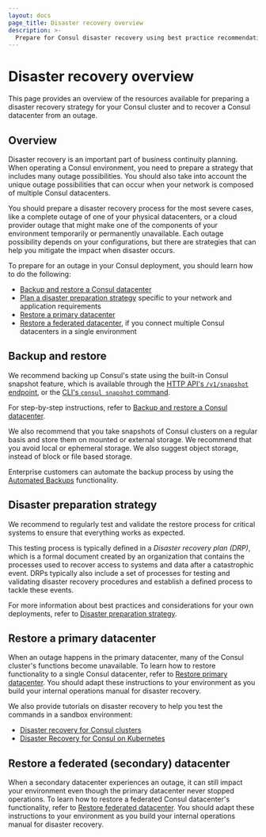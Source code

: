 ```yaml
---
layout: docs
page_title: Disaster recovery overview
description: >-
  Prepare for Consul disaster recovery using best practice recommendations. Implement a backup plan and a disaster recovery plan (DRP) to minimize downtime in case a disaster event happens in your deployment.
---
```


# Disaster recovery overview

This page provides an overview of the resources available for preparing a disaster recovery strategy for your Consul cluster and to recover a Consul datacenter from an outage.

## Overview

Disaster recovery is an important part of business continuity planning. When operating a Consul environment, you need to prepare a strategy that includes many outage possibilities. You should also take into account the unique outage possibilities that can occur when your network is composed of multiple Consul datacenters.

You should prepare a disaster recovery process for the most severe cases, like a complete outage of one of your physical datacenters, or a cloud provider outage that might make one of the components of your environment temporarily or permanently unavailable. Each outage possibility depends on your configurations, but there are strategies that can help you mitigate the impact when disaster occurs. 

To prepare for an outage in your Consul deployment, you should learn how to do the following:

- [Backup and restore a Consul datacenter](#backup-and-restore)
- [Plan a disaster preparation strategy](#disaster-preparation-strategy) specific to your network and application requirements
- [Restore a primary datacenter](#restore-a-primary-datacenter)
- [Restore a federated datacenter](#restore-a-federated-datacenter), if you connect multiple Consul datacenters in a single environment

## Backup and restore

We recommend backing up Consul's state using the built-in Consul snapshot feature, which is available through the [HTTP API's `/v1/snapshot` endpoint](/consul/api-docs/snapshot), or the [CLI's `consul snapshot` command](/consul/commands/snapshot).

For step-by-step instructions, refer to [Backup and restore a Consul datacenter](/consul/docs/manage/disaster-recovery/backup-restore).

We also recommend that you take snapshots of Consul clusters on a regular basis and store them on mounted or external storage. We recommend that you avoid local or ephemeral storage. We also suggest object storage, instead of block or file based storage. 

Enterprise customers can automate the backup process by using the [Automated Backups](/consul/docs/manage/scale/automated-backup) functionality.

## Disaster preparation strategy

We recommend to regularly test and validate the restore process for critical systems to ensure that everything works as expected. 

This testing process is typically defined in a _Disaster recovery plan (DRP)_, which is a formal document created by an organization that contains the processes used to recover access to systems and data after a catastrophic event. DRPs typically also include a set of processes for testing and validating disaster recovery procedures and establish a defined process to tackle these events.

For more information about best practices and considerations for your own deployments, refer to [Disaster preparation strategy](/consul/docs/manage/disaster-recovery/prepare).

## Restore a primary datacenter

When an outage happens in the primary datacenter, many of the Consul cluster's functions become unavailable.  To learn how to restore functionality to a single Consul datacenter, refer to [Restore primary datacenter](/consul/docs/manage/disaster-recovery/restore-primary). You should adapt these instructions  to your environment as you build your internal operations manual for disaster recovery.

We also provide tutorials on disaster recovery to help you test the commands in a sandbox environment:

- [Disaster recovery for Consul clusters](/consul/tutorials/operate-consul/recovery-outage)
- [Disaster Recovery for Consul on Kubernetes](/consul/tutorials/production-kubernetes/kubernetes-disaster-recovery)

## Restore a federated (secondary) datacenter

When a secondary datacenter experiences an outage, it can still impact your environment even though the primary datacenter never stopped operations. To learn how to restore a federated Consul datacenter's functionality, refer to [Restore federated datacenter](/consul/docs/manage/disaster-recovery/restore-federated). You should adapt these instructions  to your environment as you build your internal operations manual for disaster recovery.


